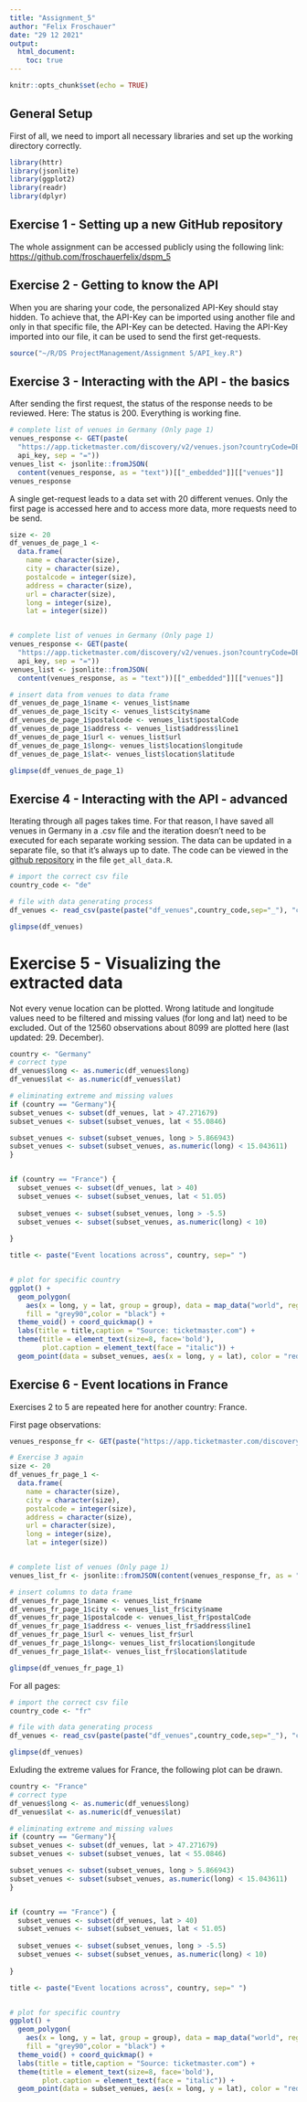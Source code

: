 ```yaml
---
title: "Assignment_5"
author: "Felix Froschauer"
date: "29 12 2021"
output: 
  html_document:
    toc: true
---
```


```r
knitr::opts_chunk$set(echo = TRUE)
```

## General Setup
First of all, we need to import all necessary libraries and set up the working directory correctly.


```r
library(httr)
library(jsonlite)
library(ggplot2)
library(readr)
library(dplyr)
```

## Exercise 1 - Setting up a new GitHub repository

The whole assignment can be accessed publicly using the following link: [https://github.com/froschauerfelix/dspm_5](https://github.com/froschauerfelix/dspm_5)

## Exercise 2 - Getting to know the API

When you are sharing your code, the personalized API-Key should stay hidden. To achieve that, the API-Key can be imported using another file and only in that specific file, the API-Key can be detected. Having the API-Key imported into our file, it can be used to send the first get-requests.


```r

source("~/R/DS ProjectManagement/Assignment 5/API_key.R")
```

## Exercise 3 - Interacting with the API - the basics

After sending the first request, the status of the response needs to be reviewed. 
Here: The status is 200. Everything is working fine.

```r
# complete list of venues in Germany (Only page 1)
venues_response <- GET(paste(
  "https://app.ticketmaster.com/discovery/v2/venues.json?countryCode=DE&apikey", 
  api_key, sep = "="))
venues_list <- jsonlite::fromJSON(
  content(venues_response, as = "text"))[["_embedded"]][["venues"]]
venues_response
```
A single get-request leads to a data set with 20 different venues. Only the first page is accessed here and to access more data, more requests need to be send. 


```r
size <- 20
df_venues_de_page_1 <- 
  data.frame(
    name = character(size), 
    city = character(size), 
    postalcode = integer(size), 
    address = character(size),
    url = character(size), 
    long = integer(size), 
    lat = integer(size))


# complete list of venues in Germany (Only page 1)
venues_response <- GET(paste(
  "https://app.ticketmaster.com/discovery/v2/venues.json?countryCode=DE&apikey", 
  api_key, sep = "="))
venues_list <- jsonlite::fromJSON(
  content(venues_response, as = "text"))[["_embedded"]][["venues"]]

# insert data from venues to data frame
df_venues_de_page_1$name <- venues_list$name
df_venues_de_page_1$city <- venues_list$city$name
df_venues_de_page_1$postalcode <- venues_list$postalCode
df_venues_de_page_1$address <- venues_list$address$line1
df_venues_de_page_1$url <- venues_list$url 
df_venues_de_page_1$long<- venues_list$location$longitude
df_venues_de_page_1$lat<- venues_list$location$latitude

glimpse(df_venues_de_page_1)
```

## Exercise 4 - Interacting with the API - advanced

Iterating through all pages takes time. For that reason, I have saved all venues in Germany in a .csv file and the iteration doesn't need to be executed for each separate working session. The data can be updated in a separate file, so that it's always up to date. The code can be viewed in the [github repository](https://github.com/froschauerfelix/dspm_5) in the file `get_all_data.R`.


```r
# import the correct csv file
country_code <- "de"

# file with data generating process
df_venues <- read_csv(paste(paste("df_venues",country_code,sep="_"), "csv", sep="."))

glimpse(df_venues)
```

# Exercise 5 - Visualizing the extracted data

Not every venue location can be plotted. Wrong latitude and longitude values need to be filtered and  missing values (for long and lat) need to be excluded. Out of the 12560 observations about 8099 are plotted here (last updated:     29. December).

```r
country <- "Germany"
# correct type
df_venues$long <- as.numeric(df_venues$long)
df_venues$lat <- as.numeric(df_venues$lat)

# eliminating extreme and missing values
if (country == "Germany"){
subset_venues <- subset(df_venues, lat > 47.271679)
subset_venues <- subset(subset_venues, lat < 55.0846)

subset_venues <- subset(subset_venues, long > 5.866943)
subset_venues <- subset(subset_venues, as.numeric(long) < 15.043611)
}


if (country == "France") {
  subset_venues <- subset(df_venues, lat > 40)
  subset_venues <- subset(subset_venues, lat < 51.05)
  
  subset_venues <- subset(subset_venues, long > -5.5)
  subset_venues <- subset(subset_venues, as.numeric(long) < 10)
  
}

title <- paste("Event locations across", country, sep=" ")


# plot for specific country
ggplot() +
  geom_polygon(
    aes(x = long, y = lat, group = group), data = map_data("world", region = country),
    fill = "grey90",color = "black") +
  theme_void() + coord_quickmap() +
  labs(title = title,caption = "Source: ticketmaster.com") +
  theme(title = element_text(size=8, face='bold'),
        plot.caption = element_text(face = "italic")) +
  geom_point(data = subset_venues, aes(x = long, y = lat), color = "red", size = 0.2) 


```

## Exercise 6 - Event locations in France

Exercises 2 to 5 are repeated here for another country: France.

First page observations:

```r
venues_response_fr <- GET(paste("https://app.ticketmaster.com/discovery/v2/venues.json?countryCode=FR&apikey", api_key, sep = "="))

# Exercise 3 again
size <- 20
df_venues_fr_page_1 <- 
  data.frame(
    name = character(size), 
    city = character(size), 
    postalcode = integer(size), 
    address = character(size),
    url = character(size), 
    long = integer(size), 
    lat = integer(size))


# complete list of venues (Only page 1)
venues_list_fr <- jsonlite::fromJSON(content(venues_response_fr, as = "text"))[["_embedded"]][["venues"]]

# insert columns to data frame
df_venues_fr_page_1$name <- venues_list_fr$name
df_venues_fr_page_1$city <- venues_list_fr$city$name
df_venues_fr_page_1$postalcode <- venues_list_fr$postalCode
df_venues_fr_page_1$address <- venues_list_fr$address$line1
df_venues_fr_page_1$url <- venues_list_fr$url 
df_venues_fr_page_1$long<- venues_list_fr$location$longitude
df_venues_fr_page_1$lat<- venues_list_fr$location$latitude

glimpse(df_venues_fr_page_1)

```

For all pages:
```r
# import the correct csv file
country_code <- "fr"

# file with data generating process
df_venues <- read_csv(paste(paste("df_venues",country_code,sep="_"), "csv", sep="."))

glimpse(df_venues)

```

Exluding the extreme values for France, the following plot can be drawn.
```r
country <- "France"
# correct type
df_venues$long <- as.numeric(df_venues$long)
df_venues$lat <- as.numeric(df_venues$lat)

# eliminating extreme and missing values
if (country == "Germany"){
subset_venues <- subset(df_venues, lat > 47.271679)
subset_venues <- subset(subset_venues, lat < 55.0846)

subset_venues <- subset(subset_venues, long > 5.866943)
subset_venues <- subset(subset_venues, as.numeric(long) < 15.043611)
}


if (country == "France") {
  subset_venues <- subset(df_venues, lat > 40)
  subset_venues <- subset(subset_venues, lat < 51.05)
  
  subset_venues <- subset(subset_venues, long > -5.5)
  subset_venues <- subset(subset_venues, as.numeric(long) < 10)
  
}

title <- paste("Event locations across", country, sep=" ")


# plot for specific country
ggplot() +
  geom_polygon(
    aes(x = long, y = lat, group = group), data = map_data("world", region = country),
    fill = "grey90",color = "black") +
  theme_void() + coord_quickmap() +
  labs(title = title,caption = "Source: ticketmaster.com") +
  theme(title = element_text(size=8, face='bold'),
        plot.caption = element_text(face = "italic")) +
  geom_point(data = subset_venues, aes(x = long, y = lat), color = "red", size = 0.2) 

```

